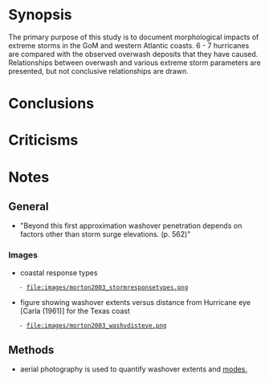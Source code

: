 = Synopsis = 
The primary purpose of this study is to document morphological impacts of extreme storms in the GoM and western Atlantic coasts. 6 - 7 hurricanes are compared with the observed overwash deposits that they have caused. Relationships between overwash and various extreme storm parameters are presented, but not conclusive relationships are drawn.

= Conclusions =


= Criticisms =


= Notes =
== General ==
* "Beyond this first approximation washover penetration depends on factors other than storm surge elevations. (p. 562)"

=== Images ===
* coastal response types
	- [[file:images/morton2003_stormresponsetypes.png]]
* figure showing washover extents versus distance from Hurricane eye [Carla (1961)] for the Texas coast
	- [[file:images/morton2003_washvdisteye.png]]

== Methods ==
* aerial photography is used to quantify washover extents and [[modes.]]
